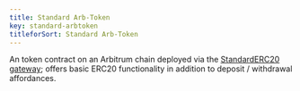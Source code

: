 ```yaml
---
title: Standard Arb-Token
key: standard-arbtoken
titleforSort: Standard Arb-Token
---
```


An token contract on an Arbitrum chain deployed via the [StandardERC20 gateway](/intro/glossary#standarderc20-gateway); offers basic ERC20 functionality in addition to deposit / withdrawal affordances.
